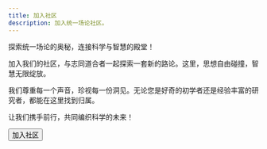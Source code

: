 ```yaml
---
title: 加入社区
description: 加入统一场论社区。
---
```



探索统一场论的奥秘，连接科学与智慧的殿堂！

加入我们的社区，与志同道合者一起探索一套新的路论。这里，思想自由碰撞，智慧无限绽放。

我们尊重每一个声音，珍视每一份洞见。无论您是好奇的初学者还是经验丰富的研究者，都能在这里找到归属。

让我们携手前行，共同编织科学的未来！

<div style="display: flex; flex-wrap: wrap; gap: 0.5rem;">
  <Button link='https://forum.unifiedfieldtheory.cn/'>加入社区</Button>
</div>
